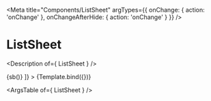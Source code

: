 


<Meta
  title="Components/ListSheet"
  argTypes={{
    onChange: { action: 'onChange' },
    onChangeAfterHide: { action: 'onChange' }
  }}
/>

# ListSheet

<Description of={ ListSheet } />


<Canvas>
  <Story
    name="ListSheet"
    args={{
      open: true,
      title: 'Leasing Reports',
      options: [
        {
          Icon: ApplicationIcon,
          value: 'application',
          label: 'Engagement Score',
        },
        {
          Icon: ApplicationIcon,
          value: 'responsiveness',
          label: 'Responsiveness',
        },
      ],
      height: 48,
      isHideAfterChoose: true,
    }}
    decorators={[
      (sb) => <View style={{height: 300}}>{sb()}</View>
    ]}
  >
    {Template.bind({})}
  </Story>
</Canvas>

<ArgsTable of={ ListSheet } />
